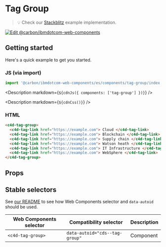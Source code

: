 
# Tag Group

> 💡 Check our
> [Stackblitz](https://stackblitz.com/github/carbon-design-system/carbon-for-ibm-dotcom/tree/main/packages/web-components/examples/stackblitz/components/tag-group)
> example implementation.

[![Edit @carbon/ibmdotcom-web-components](https://codesandbox.io/static/img/play-codesandbox.svg)](https://stackblitz.com/github/carbon-design-system/carbon-for-ibm-dotcom/tree/main/packages/web-components/examples/codesandbox/components/tag-group)

## Getting started

Here's a quick example to get you started.

### JS (via import)

```javascript
import '@carbon/ibmdotcom-web-components/es/components/tag-group/index.js';
```

<Description markdown={`${cdnJs({ components: ['tag-group'] })}`} />

<Description markdown={`${cdnCss()}`} />

### HTML

```html
<c4d-tag-group>
  <c4d-tag-link href="https://example.com"> Cloud </c4d-tag-link>
  <c4d-tag-link href="https://example.com"> Blockchain </c4d-tag-link>
  <c4d-tag-link href="https://example.com"> Supply chain </c4d-tag-link>
  <c4d-tag-link href="https://example.com"> Watson heath </c4d-tag-link>
  <c4d-tag-link href="https://example.com"> IT Infrastructure </c4d-tag-link>
  <c4d-tag-link href="https://example.com"> WebSphere </c4d-tag-link>
</c4d-tag-group>
```

## Props

<Props of="cds-tag-group" />

## Stable selectors

See
[our README](https://github.com/carbon-design-system/carbon-for-ibm-dotcom/tree/main/packages/web-components#stable-selectors-for-analytics-and-integratione2e-testing-in-web-components)
to see how Web Components selector and `data-autoid` should be used.

| Web Components selector | Compatibility selector         | Description |
| ----------------------- | ------------------------------ | ----------- |
| `<c4d-tag-group>`       | `data-autoid="cds--tag-group"` | Component   |

<Description markdown={contributing} />
